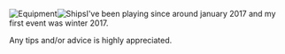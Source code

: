 [[File:Equipment_List_2017-07-01_(1).jpg|thumb|Equipment]][[File:Ship_List_2017-07-01_(1).jpg|thumb|Ships]]I've been playing since around january 2017 and my first event was winter 2017.

Any tips and/or advice is highly appreciated.<ac_metadata title="How is my fleet? (newbie admiral)"> </ac_metadata>